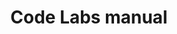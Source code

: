 ---
title: Code Labs manual
description: Manual for users and contributors of the Code Labs project. This manual contains useful information for the users about how to use the Code Labs project and for the contributors about how to deploy, configure and extend the project.
template: splash
hero:
  tagline: On this site you will find useful information about the Code Labs project, whether you are a user or a contributor to the project.
  image:
    file: ../../assets/codelabs.webp
  actions:
    - text: Start reading
      link: /guides/example
      icon: right-arrow
      variant: primary
    - text: Go to the platform
      link: https://codelabs.bucaramanga.upb.edu.co/
      icon: external
---